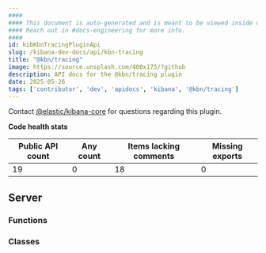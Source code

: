 ```yaml
---
####
#### This document is auto-generated and is meant to be viewed inside our experimental, new docs system.
#### Reach out in #docs-engineering for more info.
####
id: kibKbnTracingPluginApi
slug: /kibana-dev-docs/api/kbn-tracing
title: "@kbn/tracing"
image: https://source.unsplash.com/400x175/?github
description: API docs for the @kbn/tracing plugin
date: 2025-05-26
tags: ['contributor', 'dev', 'apidocs', 'kibana', '@kbn/tracing']
---
```




Contact [@elastic/kibana-core](https://github.com/orgs/elastic/teams/kibana-core) for questions regarding this plugin.

**Code health stats**

| Public API count  | Any count | Items lacking comments | Missing exports |
|-------------------|-----------|------------------------|-----------------|
| 19 | 0 | 18 | 0 |

## Server

### Functions
<DocDefinitionList data={kbnTracingObj.server.functions}/>

### Classes
<DocDefinitionList data={kbnTracingObj.server.classes}/>


